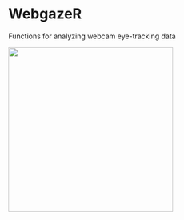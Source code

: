 # WebgazeR

Functions for analyzing webcam eye-tracking data

![](webgazeR.png){fig-align="center" width="329"}
